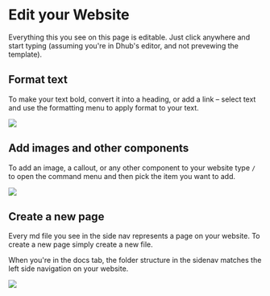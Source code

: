 # Edit your Website

Everything this you see on this page is editable. Just click anywhere and start typing (assuming you're in Dhub's editor, and not prevewing the template).

## **Format text**

To make your text bold, convert it into a heading, or add a link – select text and use the formatting menu to apply format to your text.

![](/img/formatting-menu.png)

## **Add images and other components**

To add an image, a callout, or any other component to your website type `/` to open the command menu and then pick the item you want to add.

![](/img/command-menu.webp)

## **Create a new page**

Every md file you see in the side nav represents a page on your website. To create a new page simply create a new file.&#x20;

When you're in the docs tab, the folder structure in the sidenav matches the left side navigation on your website.

![](/img/create-a-page.png)

##
